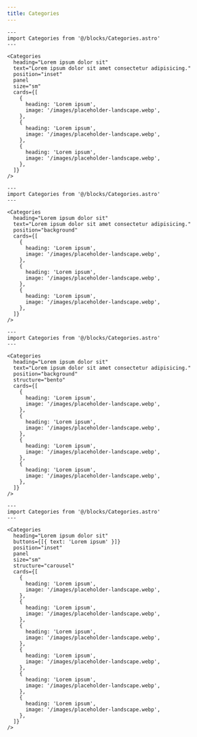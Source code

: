```yaml
---
title: Categories
---
```


```astro live
---
import Categories from '@/blocks/Categories.astro'
---

<Categories
  heading="Lorem ipsum dolor sit"
  text="Lorem ipsum dolor sit amet consectetur adipisicing."
  position="inset"
  panel
  size="sm"
  cards={[
    {
      heading: 'Lorem ipsum',
      image: '/images/placeholder-landscape.webp',
    },
    {
      heading: 'Lorem ipsum',
      image: '/images/placeholder-landscape.webp',
    },
    {
      heading: 'Lorem ipsum',
      image: '/images/placeholder-landscape.webp',
    },
  ]}
/>
```

```astro live
---
import Categories from '@/blocks/Categories.astro'
---

<Categories
  heading="Lorem ipsum dolor sit"
  text="Lorem ipsum dolor sit amet consectetur adipisicing."
  position="background"
  cards={[
    {
      heading: 'Lorem ipsum',
      image: '/images/placeholder-landscape.webp',
    },
    {
      heading: 'Lorem ipsum',
      image: '/images/placeholder-landscape.webp',
    },
    {
      heading: 'Lorem ipsum',
      image: '/images/placeholder-landscape.webp',
    },
  ]}
/>
```

```astro live
---
import Categories from '@/blocks/Categories.astro'
---

<Categories
  heading="Lorem ipsum dolor sit"
  text="Lorem ipsum dolor sit amet consectetur adipisicing."
  position="background"
  structure="bento"
  cards={[
    {
      heading: 'Lorem ipsum',
      image: '/images/placeholder-landscape.webp',
    },
    {
      heading: 'Lorem ipsum',
      image: '/images/placeholder-landscape.webp',
    },
    {
      heading: 'Lorem ipsum',
      image: '/images/placeholder-landscape.webp',
    },
    {
      heading: 'Lorem ipsum',
      image: '/images/placeholder-landscape.webp',
    },
  ]}
/>
```

```astro live
---
import Categories from '@/blocks/Categories.astro'
---

<Categories
  heading="Lorem ipsum dolor sit"
  buttons={[{ text: 'Lorem ipsum' }]}
  position="inset"
  panel
  size="sm"
  structure="carousel"
  cards={[
    {
      heading: 'Lorem ipsum',
      image: '/images/placeholder-landscape.webp',
    },
    {
      heading: 'Lorem ipsum',
      image: '/images/placeholder-landscape.webp',
    },
    {
      heading: 'Lorem ipsum',
      image: '/images/placeholder-landscape.webp',
    },
    {
      heading: 'Lorem ipsum',
      image: '/images/placeholder-landscape.webp',
    },
    {
      heading: 'Lorem ipsum',
      image: '/images/placeholder-landscape.webp',
    },
    {
      heading: 'Lorem ipsum',
      image: '/images/placeholder-landscape.webp',
    },
  ]}
/>
```
